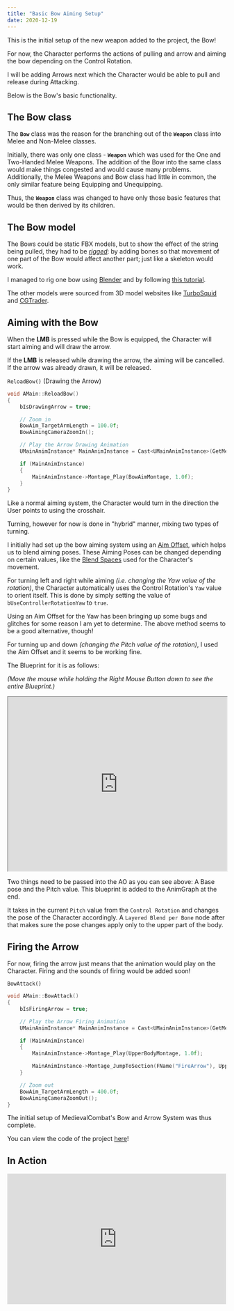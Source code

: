 ---
title: "Basic Bow Aiming Setup"
date: 2020-12-19
---

This is the initial setup of the new weapon added to the project, the Bow!

For now, the Character performs the actions of pulling and arrow and aiming the bow depending on the Control Rotation.

I will be adding Arrows next which the Character would be able to pull and release during Attacking.

Below is the Bow's basic functionality.

## The Bow class

The **`Bow`** class was the reason for the branching out of the **`Weapon`** class into Melee and Non-Melee classes.

Initially, there was only one class - **`Weapon`** which was used for the One and Two-Handed Melee Weapons. The addition of the Bow into the same class would make things congested and would cause many problems. Additionally, the Melee Weapons and Bow class had little in common, the only similar feature being Equipping and Unequipping.

Thus, the **`Weapon`** class was changed to have only those basic features that would be then derived by its children.

## The Bow model

The Bows could be static FBX models, but to show the effect of the string being pulled, they had to be _[rigged](https://conceptartempire.com/what-is-rigging/)_: by adding bones so that movement of one part of the Bow would affect another part; just like a skeleton would work.

I managed to rig one bow using [Blender](https://www.blender.org/) and by following [this tutorial](https://www.youtube.com/watch?v=jpsd0Aw1qvA).

The other models were sourced from 3D model websites like [TurboSquid](https://www.turbosquid.com/) and [CGTrader](https://www.cgtrader.com/).

## Aiming with the Bow

When the **LMB** is pressed while the Bow is equipped, the Character will start aiming and will draw the arrow.

If the **LMB** is released while drawing the arrow, the aiming will be cancelled. If the arrow was already drawn, it will be released.

`ReloadBow()` (Drawing the Arrow)

```cpp
void AMain::ReloadBow()
{
	bIsDrawingArrow = true;

	// Zoom in
	BowAim_TargetArmLength = 100.0f;
	BowAimingCameraZoomIn();

	// Play the Arrow Drawing Animation
	UMainAnimInstance* MainAnimInstance = Cast<UMainAnimInstance>(GetMesh()->GetAnimInstance());

	if (MainAnimInstance)
	{
		MainAnimInstance->Montage_Play(BowAimMontage, 1.0f);
	}
}
```

Like a normal aiming system, the Character would turn in the direction the User points to using the crosshair.

Turning, however for now is done in "hybrid" manner, mixing two types of turning.

I initially had set up the bow aiming system using an [Aim Offset](https://docs.unrealengine.com/en-US/AnimatingObjects/SkeletalMeshAnimation/AimOffset/index.html), which helps us to blend aiming poses. These Aiming Poses can be changed depending on certain values, like the [Blend Spaces](https://www.google.com/search?q=blendspaces) used for the Character's movement.

For turning left and right while aiming _(i.e. changing the Yaw value of the rotation)_, the Character automatically uses the Control Rotation's `Yaw` value to orient itself. This is done by simply setting the value of `bUseControllerRotationYaw` to `true`.

Using an Aim Offset for the Yaw has been bringing up some bugs and glitches for some reason I am yet to determine. The above method seems to be a good alternative, though!

For turning up and down _(changing the Pitch value of the rotation)_, I used the Aim Offset and it seems to be working fine.

The Blueprint for it is as follows:

_(Move the mouse while holding the Right Mouse Button down to see the entire Blueprint.)_

<iframe
  src="https://blueprintue.com/render/5l6yz54n"
  width="100%"
  height="400px"
  scrolling="no"
  allowfullscreen
></iframe>

Two things need to be passed into the AO as you can see above: A Base pose and the Pitch value. This blueprint is added to the AnimGraph at the end.

It takes in the current `Pitch` value from the `Control Rotation` and changes the pose of the Character accordingly. A `Layered Blend per Bone` node after that makes sure the pose changes apply only to the upper part of the body.

## Firing the Arrow

For now, firing the arrow just means that the animation would play on the Character. Firing and the sounds of firing would be added soon!

`BowAttack()`

```cpp
void AMain::BowAttack()
{
	bIsFiringArrow = true;

	// Play the Arrow Firing Animation
	UMainAnimInstance* MainAnimInstance = Cast<UMainAnimInstance>(GetMesh()->GetAnimInstance());

	if (MainAnimInstance)
	{
		MainAnimInstance->Montage_Play(UpperBodyMontage, 1.0f);

		MainAnimInstance->Montage_JumpToSection(FName("FireArrow"), UpperBodyMontage);
	}

	// Zoom out
	BowAim_TargetArmLength = 400.0f;
	BowAimingCameraZoomOut();
}
```

The initial setup of MedievalCombat's Bow and Arrow System was thus complete.

You can view the code of the project [here](https://github.com/1Gokul/MedievalCombatProject)!

## In Action

<iframe
  src="https://www.youtube.com/embed/mpyW89xbfZc"
  width="100%"
  height="300px"
  allowfullscreen
  frameborder="0"
></iframe>
